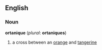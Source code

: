 ==English==

===Noun===
'''ortanique''' (''plural'': '''ortaniques''')
# a cross between an [[orange]] and [[tangerine]]
